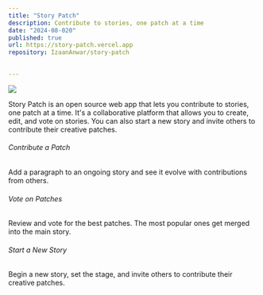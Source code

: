 ```yaml
---
title: "Story Patch"
description: Contribute to stories, one patch at a time
date: "2024-08-020"
published: true
url: https://story-patch.vercel.app
repository: IzaanAnwar/story-patch

  
---
```

[![](/story-patch.png)](https://story-patch.vercel.app)


Story Patch is an open source web app that lets you contribute to stories, one patch at a time. It's a collaborative platform that allows you to create, edit, and vote on stories. You can also start a new story and invite others to contribute their creative patches.
###### Contribute a Patch
Add a paragraph to an ongoing story and see it evolve with contributions from others.

###### Vote on Patches
Review and vote for the best patches. The most popular ones get merged into the main story.

###### Start a New Story
Begin a new story, set the stage, and invite others to contribute their creative patches.
